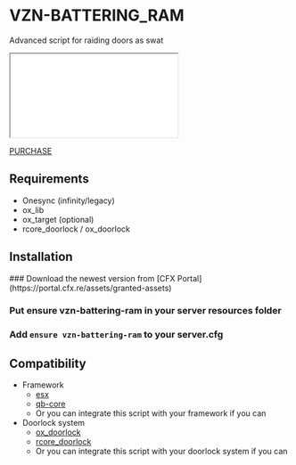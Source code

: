 
# VZN-BATTERING_RAM

Advanced script for raiding doors as swat

<iframe
    className="aspect-video w-full"
    src={"https://www.youtube.com/embed/TODO"}
    title="VZN Battering ram preview"
    allow="accelerometer; autoplay; clipboard-write; encrypted-media; gyroscope; picture-in-picture"
></iframe>

[PURCHASE](https://vzn-scripts.tebex.io/package/6846560)

## Requirements

-   Onesync (infinity/legacy)
-   ox_lib
-   ox_target (optional)
-   rcore_doorlock / ox_doorlock

## Installation

<Steps>
### Download the newest version from [CFX Portal](https://portal.cfx.re/assets/granted-assets)

### Put ensure vzn-battering-ram in your server resources folder

### Add `ensure vzn-battering-ram` to your server.cfg

</Steps>

## Compatibility

-   Framework
    -   [esx](https://github.com/esx-framework/esx_core)
    -   [qb-core](https://github.com/qbcore-framework/qb-core)
    -   Or you can integrate this script with your framework if you can
-   Doorlock system
    -   [ox_doorlock](https://github.com/CommunityOx/ox_doorlock)
    -   [rcore_doorlock](https://store.rcore.cz/package/6525656)
    -   Or you can integrate this script with your doorlock system if you can

